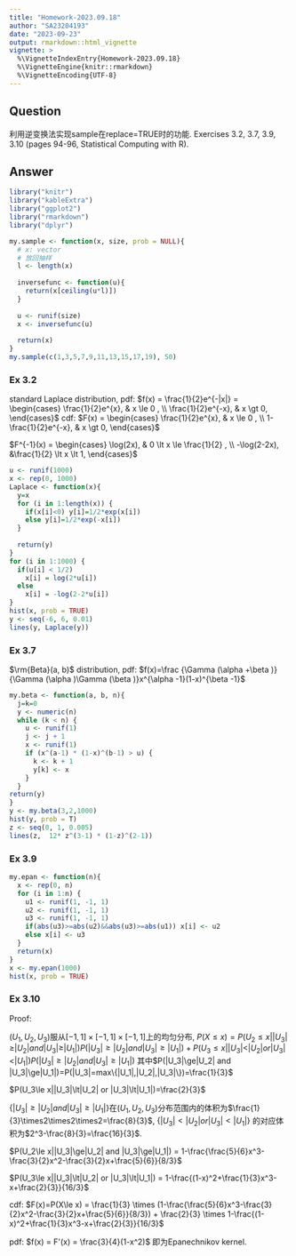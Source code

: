 ```yaml
---
title: "Homework-2023.09.18"
author: "SA23204193"
date: "2023-09-23"
output: rmarkdown::html_vignette
vignette: >
  %\VignetteIndexEntry{Homework-2023.09.18}
  %\VignetteEngine{knitr::rmarkdown}
  %\VignetteEncoding{UTF-8}
---
```



## Question

利用逆变换法实现sample在replace=TRUE时的功能. 
Exercises 3.2, 3.7, 3.9, 3.10 (pages 94-96, Statistical Computing with R).

## Answer

```r
library("knitr")
library("kableExtra")
library("ggplot2")
library("rmarkdown") 
library("dplyr")

```

```r
my.sample <- function(x, size, prob = NULL){
  # x: vector
  # 放回抽样
  l <- length(x)
  
  inversefunc <- function(u){
    return(x[ceiling(u*l)])
  }
  
  u <- runif(size)
  x <- inversefunc(u)
  
  return(x)
}
my.sample(c(1,3,5,7,9,11,13,15,17,19), 50)
```


### Ex 3.2
standard Laplace distribution, pdf: 
$f(x) = \frac{1}{2}e^{-|x|} = \begin{cases} \frac{1}{2}e^{x}, & x \le 0 , \\ \frac{1}{2}e^{-x}, & x \gt 0, \end{cases}$
cdf:
$F(x) = \begin{cases} \frac{1}{2}e^{x}, & x \le 0 , \\ 1-\frac{1}{2}e^{-x}, & x \gt 0, \end{cases}$

$F^{-1}(x) = \begin{cases} \log(2x), & 0 \lt x \le \frac{1}{2} , \\ -\log(2-2x), &\frac{1}{2} \lt x \lt 1, \end{cases}$

```r
u <- runif(1000)
x <- rep(0, 1000)
Laplace <- function(x){
  y=x
  for (i in 1:length(x)) {
    if(x[i]<0) y[i]=1/2*exp(x[i])
    else y[i]=1/2*exp(-x[i])
  }
  
  return(y)
}
for (i in 1:1000) {
  if(u[i] < 1/2)
    x[i] = log(2*u[i])
  else
    x[i] = -log(2-2*u[i])
}
hist(x, prob = TRUE)
y <- seq(-6, 6, 0.01)
lines(y, Laplace(y))

```

### Ex 3.7

$\rm{Beta}(a, b)$ distribution, 
pdf: $f(x)=\frac {\Gamma (\alpha +\beta )}{\Gamma (\alpha )\Gamma (\beta )}x^{\alpha -1}(1-x)^{\beta -1}$



```r
my.beta <- function(a, b, n){
  j=k=0
  y <- numeric(n)
  while (k < n) {
    u <- runif(1)
    j <- j + 1
    x <- runif(1) 
    if (x^(a-1) * (1-x)^(b-1) > u) {
      k <- k + 1
      y[k] <- x
    }
  }
return(y)
}
y <- my.beta(3,2,1000)
hist(y, prob = T)
z <- seq(0, 1, 0.005)
lines(z,  12* z^(3-1) * (1-z)^(2-1))
```


### Ex 3.9

```r
my.epan <- function(n){
  x <- rep(0, n)
  for (i in 1:n) {
    u1 <- runif(1, -1, 1)
    u2 <- runif(1, -1, 1)
    u3 <- runif(1, -1, 1)
    if(abs(u3)>=abs(u2)&&abs(u3)>=abs(u1)) x[i] <- u2
    else x[i] <- u3
  }
  return(x)
}
x <- my.epan(1000)
hist(x, prob = TRUE)
```

### Ex 3.10

Proof:

$(U_1, U_2, U_3)$服从$[-1,1]\times[-1,1]\times[-1,1]$上的均匀分布, 
$P(X\le x)=P(U_2\le x||U_3|\ge|U_2| and |U_3|\ge|U_1|) P(|U_3|\ge|U_2| and |U_3|\ge|U_1|) + P(U_3\le x||U_3|\lt|U_2| or |U_3|\lt|U_1|) P(|U_3|\ge|U_2| and |U_3|\ge|U_1|)$ 
其中$P(|U_3|\ge|U_2| and |U_3|\ge|U_1|)=P(|U_3|=max\{|U_1|,|U_2|,|U_3|\})=\frac{1}{3}$

$P(U_3\le x||U_3|\lt|U_2| or |U_3|\lt|U_1|)=\frac{2}{3}$

$\{|U_3|\ge|U_2| and |U_3|\ge|U_1|\}$在$(U_1, U_2, U_3)$分布范围内的体积为$\frac{1}{3}\times2\times2\times2=\frac{8}{3}$, $\{|U_3|\lt|U_2| or |U_3|\lt|U_1|\}$ 的对应体积为$2^3-\frac{8}{3}=\frac{16}{3}$.

$P(U_2\le x||U_3|\ge|U_2| and |U_3|\ge|U_1|) = 1-\frac{\frac{5}{6}x^3-\frac{3}{2}x^2-\frac{3}{2}x+\frac{5}{6}}{8/3}$

$P(U_3\le x||U_3|\lt|U_2| or |U_3|\lt|U_1|) = 1-\frac{(1-x)^2+\frac{1}{3}x^3-x+\frac{2}{3}}{16/3}$

cdf: $F(x)=P(X\le x) = \frac{1}{3} \times (1-\frac{\frac{5}{6}x^3-\frac{3}{2}x^2-\frac{3}{2}x+\frac{5}{6}}{8/3}) + \frac{2}{3} \times 1-\frac{(1-x)^2+\frac{1}{3}x^3-x+\frac{2}{3}}{16/3}$

pdf: $f(x) = F'(x) = \frac{3}{4}(1-x^2)$
即为Epanechnikov kernel.



